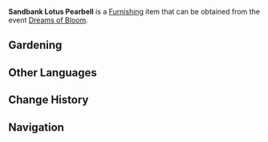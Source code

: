 {{Furnishing Infobox
|id             = 373805
|image          = Item Sandbank Lotus Pearbell.png
|category       = Dreambloom
|rarity         = 3
|description    = A pearbell with a flower that is almost purple. It resembles lotus species that grow besides ponds quite closely... Until you realize that it won't produce any [[Lotus Head]]s.
|source1        = [[Dreams of Bloom]]
|event          = Dreams of Bloom
}}
'''Sandbank Lotus Pearbell''' is a [[Furnishing]] item that can be obtained from the event [[Dreams of Bloom]].
==Gardening==
{{Recipe
|type = Luxuriant Glebe
|time = 10min
|Dreambloom: Pearbell Seed = 1
|sort = Dreambloom: Pearbell Seed
}}

==Other Languages==
{{Other Languages
|en      = Sandbank Lotus Pearbell
|zhs     = 棠铃・渚莲
|zhs_rm  = Táng Líng ・ Zhǔlián
|zht     = 棠鈴・渚蓮
|zht_rm  = Táng Líng ・ Zhǔlián
|zh_tl   = 
|ja      = トウレイ・渚蓮
|ja_rm   = Tourei - Shoren{{Assumed}}
|ja_tl   = 
|ko      = 방울꽃・수련
|ko_rm   = Bang'ul-kkot - Suryeon
|ko_tl   = [https://www.wikidata.org/wiki/Q6815582 Strobilanthes Oligantha] - Water Lily
|es      = Perabel: Loto de la orilla
|es_tl   = 
|fr      = Cloche poire « Lotus du rivage »
|fr_tl   = Pearbell "Shore Lotus"
|ru      = Грушанка: Прибрежный лотос
|ru_tl   = 
|th      = Pearbell - ดอกบัวริมสระ
|th_rm   = 
|th_tl   = 
|vi      = Chuông Hải Đường - Sen Hồ
|vi_tl   = 
|de      = Sandbank-Lotos-Birnenglocke
|de_tl   = Sandbank Lotus Pearbell
|id      = Sandbank Lotus Pearbell
|pt      = Lírio-do-vale Lótus Suculenta
|pt_tl   = 
}}

==Change History==
{{Change History|2.2}}

==Navigation==
{{Furnishing Navbox/Subsystems|curio}}